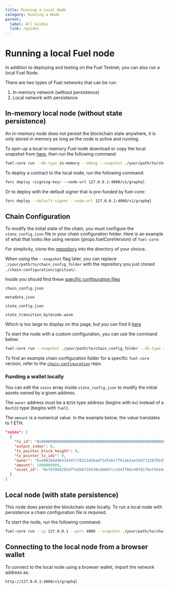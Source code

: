```yaml
---
title: Running a Local Node
category: Running a Node
parent:
  label: All Guides
  link: /guides
---
```


# Running a local Fuel node

In addition to deploying and testing on the Fuel Testnet, you can also run a local Fuel Node.

There are two types of Fuel networks that can be run:

1. In-memory network (without persistence)
2. Local network with persistence

## In-memory local node (without state persistence)

An in-memory node does not persist the blockchain state anywhere, it is only stored in memory as long as the node is active and running.

To spin-up a local in-memory Fuel node download or copy the local snapshot from [here](https://github.com/FuelLabs/chain-configuration/tree/master/local), then run the following command:

```sh
fuel-core run --db-type in-memory --debug --snapshot ./your/path/to/chain_config_folder
```

To deploy a contract to the local node, run the following command:

```sh
forc deploy <signing-key> --node-url 127.0.0.1:4000/v1/graphql
```

Or to deploy with the default signer that is pre-funded by fuel-core:

```sh
forc deploy --default-signer --node-url 127.0.0.1:4000/v1/graphql
```

## Chain Configuration

To modify the initial state of the chain, you must configure the `state_config.json` file in your chain configuration folder.
Here is an example of what that looks like using version {props.fuelCoreVersion} of `fuel-core`:

For simplicity, clone the [repository](https://github.com/FuelLabs/chain-configuration/tree/master) into the directory of your choice.

When using the `--snapshot` flag later, you can replace `./your/path/to/chain_config_folder` with the repository you just cloned `./chain-configuration/ignition/`.

Inside you should find these [specific configuration files](https://github.com/FuelLabs/chain-configuration/tree/master/local)

`chain_config.json`

<CodeImport
  file="../../../chain-configuration/local/chain_config.json"
/>

`metadata.json`

<CodeImport
  file="../../../chain-configuration/local/metadata.json"
/>

`state_config.json`

<CodeImport
  file="../../../chain-configuration/local/state_config.json"
/>

`state_transition_bytecode.wasm`

Which is too large to display on this page, but you can find it [here](https://github.com/FuelLabs/chain-configuration/blob/master/local/state_transition_bytecode.wasm)

To start the node with a custom configuration, you can use the command below:

```sh
fuel-core run --snapshot ./your/path/to/chain_config_folder --db-type in-memory --debug
```

To find an example chain configuration folder for a specific `fuel-core` version, refer to the [`chain-configuration`](https://github.com/FuelLabs/chain-configuration/tree/master) repo.

### Funding a wallet locally

You can edit the `coins` array inside `state_config.json` to modify the initial assets owned by a given address.

The `owner` address must be a `B256` type address (begins with `0x`) instead of a `Bech32` type (begins with `fuel`).

The `amount` is a numerical value. In the example below, the value translates to 1 ETH.

```json
"coins": [
  {
    "tx_id": "0x0000000000000000000000000000000000000000000000000000000000000001",
    "output_index": 0,
    "tx_pointer_block_height": 0,
    "tx_pointer_tx_idx": 0,
    "owner": "0x488284d46414347c78221d3bad71dfebcff61ab2ae26d71129701d50796f714d",
    "amount": 1000000000,
    "asset_id": "0xf8f8b6283d7fa5b672b530cbb84fcccb4ff8dc40f8176ef4544ddb1f1952ad07"
  }
]
```

## Local node (with state persistence)

This node does persist the blockchain state locally.
To run a local node with persistence a chain configuration file is required.

To start the node, run the following command:

```sh
fuel-core run --ip 127.0.0.1 --port 4000 --snapshot ./your/path/to/chain_config_folder --db-path ./.fueldb --debug
```

## Connecting to the local node from a browser wallet

To connect to the local node using a browser wallet, import the network address as:

```sh
http://127.0.0.1:4000/v1/graphql
```
